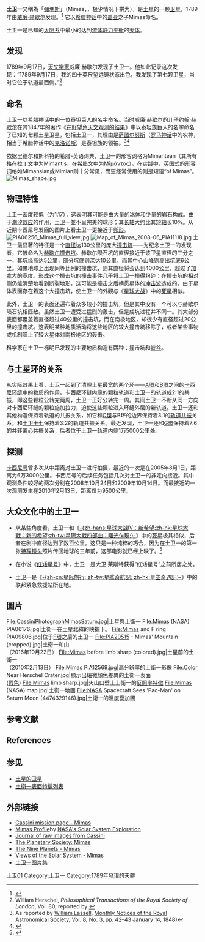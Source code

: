 {{Infobox planet
| name                  = 彌瑪斯
| mpc_name              = 土卫一
| pronounced            = {{IPAc-en|ˈ|m|aɪ|m|ə|s}}或是  Greco-Latin ''Mimas'' (approximated {{IPAc-en|ˈ|m|iː|m|ə|s}})
| adjectives            = Mimantean,<ref>{{Cite web |url=http://saturn.jpl.nasa.gov/science/moons/mimas |title=JPL (2009) ''Cassini Equinox Mission: Mimas'' |access-date=2009-04-06 |archive-url=https://web.archive.org/web/20090406090108/http://saturn.jpl.nasa.gov/science/moons/mimas |archive-date=2009-04-06 |url-status=dead }}</ref> Mimantian<ref>Harrison (1908) ''Prolegomena to the study of Greek religion'', ed. 2, p. 514</ref> (both {{IPAc-en|m|ᵻ|ˈ|m|æ|n|t|i|ə|n}})
| named_after           = [[彌瑪斯|Μίμας]] ''Mimās''
| image                 = Mimas Cassini.jpg
| caption               = 由卡西尼號所攝影的土衛一及其赫歇爾隕石坑
| orbit_ref             =  <ref name="Harvey2007" />
| discoverer            = [[威廉·赫歇尔|威廉·赫歇尔]]
| discovered            = 1789年9月17日<ref name="CosmoVisions" />
| periapsis             = {{val|181902|u=km}}
| apoapsis              = {{val|189176|u=km}}
| semimajor             = {{val|185539|u=km}}
| eccentricity          = {{val|0.0196}}
| period                = {{val|0.942421959|u=d}}
| avg_speed             = 14.28 km/s (calculated)
| inclination           = {{val|1.574|u=°}} (相對於土星赤道)
| satellite_of          = [[土星|土星]]
| dimensions            = 415.6 × 393.4 × 381.2 km<br/>(0.0311 Earths)<ref name="Roatsch2009" />
| mean_radius           = {{val|198.2|0.4|u=km}} <ref name="Roatsch2009" />
| surface_area          = {{val|490000}}–{{val|500000|u=km<sup>2</sup>}}<!--494,347 ± ≈1%-->
| volume                = {{val|32600000|200000|u=km³}}
| mass                  = {{val|3.7493|0.0031|e=19|u=kg}} <ref name="Jacobson2006" /><ref name="Jacobson05" /><br/>(6.3{{e|-6}} Earths)
| density               = {{val|1.1479|0.007|u=g/cm<sup>3</sup>}} <ref name="Roatsch2009"/>
| surface_grav          = {{Gr|0.03749|198.2|3}} [[加速度|m/s<sup>2</sup>]] (0.00648 [[標準重力|g]])
| escape_velocity       = {{V2|0.03749|198.2|3}} km/s
| rotation              = [[潮汐鎖定|潮汐鎖定]]
| axial_tilt            = zero
| albedo                = {{val|0.962|0.004}} ([[幾何反照率|幾何反照率]])<ref name="Verbiscer2007" />
| magnitude             = 12.9 <ref name="Observatorio ARVAL" />
| single_temperature    = ≈ 64 K
}}
'''土卫一'''又稱為「[[彌瑪斯|彌瑪斯]]」（Mimas，{{lang-el|Μίμᾱς}}，极少情况下拼为{{lang|el|Μίμανς}}），是[[土星|土星]]的一颗[[卫星|卫星]]，1789年由[[威廉·赫歇尔|威廉·赫歇尔]]发现。<ref name=Herschel_1790>{{Cite journal| last=Herschel| first=W.| title=Account of the Discovery of a Sixth and Seventh Satellite of the Planet Saturn; With Remarks on the Construction of Its Ring, Its Atmosphere, Its Rotation on an Axis, and Its Spheroidical Figure| journal=Philosophical Transactions of the Royal Society of London<!--- not in NASA ADS --->| year=1790| volume=80| pages=1–20| doi=10.1098/rstl.1790.0001}}</ref> 它以[[希腊神话|希腊神话]]中的[[盖亚|盖亚]]之子Mimas命名。

土卫一是已知的[[太阳系|太阳系]]中最小的达到[[流体静力平衡|流体静力平衡]]的[[天体|天体]]。

== 发现 ==
1789年9月17日，[[天文学家|天文学家]]威廉·赫歇尔发现了土卫一。他如此记录这次发现：“1789年9月17日，我的四十英尺望远镜状态出色，我发现了第七颗卫星，当时它位于轨道最西侧。”<ref>William Herschel, ''Philosophical Transactions of the Royal Society of London'', Vol. 80, reported by {{Cite journal| last=Arago| first=M.| title=Herschel| journal=Annual Report of the Board of Regents of the Smithsonian Institution| year=1871| pages=198–223| url=http://laplaza.org/~tom/People/Herschel.htm| accessdate=2006-11-26| deadurl=yes| archiveurl=https://web.archive.org/web/20160113070818/http://laplaza.org/~tom/People/Herschel.htm| archivedate=2016-01-13}}</ref>

== 命名 ==
土卫一以希腊神话中的一位[[泰坦|泰坦]]巨人的名字命名。当时威廉·赫歇尔的儿子[[约翰·赫歇尔|约翰·赫歇尔]]在其1847年的著作《[[在好望角天文观测的结果|在好望角天文观测的结果]]》中以泰坦族巨人的名字命名了已知的七颗土星卫星，包括土卫一，其理由是[[萨图尔努斯|萨图尔努斯]]（[[罗马神话|罗马神话]]中的农神，相当于希腊神话中的[[克洛诺斯|克洛诺斯]]）是泰坦族的领袖。<ref>As reported by [[William_Lassell|William Lassell]], [http://adsabs.harvard.edu//full/seri/MNRAS/0008//0000042.000.html Monthly Notices of the Royal Astronomical Society, Vol. 8, No. 3, pp. 42–43] {{Wayback|url=http://adsabs.harvard.edu//full/seri/MNRAS/0008//0000042.000.html |date=20190507213104 }} January 14, 1848)</ref><ref>{{Cite journal| last=Lassell| first=William| title=Satellites of Saturn: Observations of Mimas, the closest and most interior Satellite of Saturn| url=http://articles.adsabs.harvard.edu/full/seri/MNRAS/0008//0000042.000.html| journal=Monthly Notices of the Royal Astronomical Society| year=1848| volume=8| pages=42| accessdate=2006-11-26| archive-date=2020-10-04| archive-url=https://web.archive.org/web/20201004080336/http://articles.adsabs.harvard.edu/full/seri/MNRAS/0008//0000042.000.html| dead-url=no}}</ref>

依据里德尔和斯科特的希腊-英语词典，土卫一的形容词格为Mimantean（其所有格在[[拉丁文|拉丁文]]中为Mimantis，在希腊文中为Μῑμάντος）。在实践中，英国式的形容词格如Mimansian或Mimian则十分常见，而更经常使用的则是短语“of Mimas”。
[[File:Mimas_shape.jpg|thumb]]
== 物理特性 ==
土卫一[[密度|密度]]较低（为1.17），这表明其可能是由大量的[[冰体|冰体]]和少量的[[岩石|岩石]]构成。由于[[潮汐效应|潮汐效应]]的作用，土卫一並不呈完美的球形；其[[长轴|长轴]]大约比其[[短轴|短轴]]长10%。从近期卡西尼号发回的图片上看土卫一更接近于[[卵形|卵形]]。
[[File:PIA06256_Mimas_full_view.jpg|left]]
[[File:Map_of_Mimas_2008-06_PIA11118.jpg|thumb]]
土卫一最显著的特征是一个[[直径|直径]]达130公里的庞大[[撞击坑|撞击坑]]——为纪念土卫一的发现者，它被命名为[[赫歇尔撞击坑_(土卫一)|赫歇尔撞击坑]]。赫歇尔陨石坑的直径接近于该卫星直径的三分之一，其[[坑缘|坑缘]]高达5公里，部分坑底则深达10公里，而其中心山峰则高出坑底6公里。如果地球上出现同等比例的撞击坑，则其直径将会达到4000公里，超过了[[加拿大|加拿大]]的宽度。形成这个撞击坑的撞击事件几乎将土卫一撞得粉碎：在撞击坑的相对侧仍能清楚地看到断裂地形，这可能是撞击之后横贯星体的[[冲击波|冲击波]]造成的。由于星体表面存在着这个大撞击坑，使土卫一的外觀与《[[星球大战|星球大战]]》中的[[死星|死星]]相似。

此外，土卫一的表面还遍布着众多较小的撞击坑，但是其中没有一个可以与赫歇尔陨石坑相匹敌。虽然土卫一遭受过猛烈的轰击，但是成坑过程并不同一。其大部分表面都覆盖着直径超过40公里的撞击坑，而在南极地区，却很少有直径超过20公里的撞击坑。这表明某种地质活动将这些地区的较大撞击坑移除了，或者某些事物或机制阻止了较大星体对南极地区的轰击。

科学家在土卫一标明已发现的主要地质构造有两种：撞击坑和[[峡谷|峡谷]]。

== 与土星环的关系 ==
从实际效果上看，土卫一起到了清理土星最宽的两个环——[[土星環#A環|A環]]和[[土星環#B環|B環]]之间的[[土星環#卡西尼縫|卡西尼环缝]]中的物质的作用。卡西尼环缝内缘的颗粒轨道和土卫一的轨道成2:1的共振，即这些颗粒公转完两周，土卫一正好公转完一周。其间土卫一不断从同一方向对卡西尼环缝的颗粒施加拉力，迫使这些颗粒进入环缝外层的新轨道。土卫一还和其他构造保持着轨道的共振关系，如它和[[土星環#C環|C環]]与B环的边界保持着3:1的[[轨道共振|轨道共振]]关系，和[[土卫十七|土卫十七]]保持着3:2的轨道共振关系。最近发现，土卫一还和[[土星環#G環|G環]]保持着7:6的共转离心共振关系，后者位于土卫一轨道内侧1万5000公里处。

== 探测 ==
[[卡西尼号|卡西尼号]]曾多次从中距离对土卫一进行拍摄，最近的一次是在2005年8月1日，距离为6万3000公里。卡西尼号的后续任务包括几次对土卫一的非定向接近。其中观测条件较好的两次分别在2008年10月24日和2009年10月14日。而最接近的一次观测发生在2010年2月13日，距离仅为9500公里。

== 大众文化中的土卫一 ==
* 从某些角度看，土卫一和《[[星球大战IV：新希望|-{zh-hans:星球大战IV：新希望;zh-hk:星球大戰：新的希望;zh-tw:星際大戰四部曲：曙光乍現;}-]]》中的[[死星|死星]]极其相似，后者在剧中直径达到了数百公里。这只是一种纯粹的巧合，因为在土卫一的第一张[[特写镜头|特写镜头]]照片传回地球的三年前，这部电影就已经上映了。<ref>{{cite web|url=http://www.newscientist.com/article.ns?id=dn6999|title=Saturn's moon is Death Star's twin|date=2005-02-11|accessdate=2008-08-21|publisher=[[New_Scientist|New Scientist]]|first=Kelly|last=Young|quote=Saturn's diminutive moon, Mimas, poses as the Death Star - the planet-destroying space station from the movie Star Wars - in an image recently captured by NASA's Cassini spacecraft.|archive-date=2008-10-06|archive-url=https://web.archive.org/web/20081006073206/http://www.newscientist.com/article.ns?id=dn6999|dead-url=no}}</ref> 

* 在小说《[[红矮星号|红矮星号]]》中，土卫一是大卫·莱斯特获得“红矮星号”之前所居之处。

* 土卫一是《[[星际旅行|-{zh-cn:星际旅行; zh-tw:星艦奇航記; zh-hk:星空奇遇記}-]]》中的联邦紧急救援站所在地。

== 圖片 ==
<gallery class="center">
File:CassiniPhotographMimasSaturn.jpg|土星與土衛一
File:Mimas (NASA) PIA06176.jpg|土衛一在土星北緯的映襯下。
File:Mimas and F ring PIA09806.jpg|位于[[土星環#F環|F環]]之后的土卫一
File:PIA20515 - Mimas' Mountain (cropped).jpg|土衛一和山<br />（2016年10月22日）
File:Mimas before limb sharp (colored).jpg|土星前的土衛一<br />（2010年2月13日）
File:Mimas PIA12569.jpg|高分辨率的土衛一影像
File:Color Near Herschel Crater.jpg|顯示出細微顏色差異的土衛一表面<br />([[假色|假色]])
File:Mimas limb sharp.jpg|火山口壁上土衛一的[[反照率特徵|反照率特徵]]
File:Mimas (NASA) map.jpg|土衛一地圖
File:NASA Spacecraft Sees 'Pac-Man' on Saturn Moon (4474329146).jpg|土衛一的溫度疊加圖
</gallery>
== 参考文献 ==
== References ==
{{Reflist
| colwidth = 30em
| refs =

<ref name="CosmoVisions">
{{cite web
| title = Imago Mundi: La Découverte des satellites de Saturne
| language = fr
| url = http://www.cosmovisions.com/SaturneChrono02.htm
}}
</ref>


<ref name="Harvey2007">
{{cite web
| last = Harvey
| first = Samantha
| date = April 11, 2007
| title = NASA: Solar System Exploration: Planets: Saturn: Moons: Mimas: Facts & Figures
| publisher = NASA
| url = http://solarsystem.nasa.gov/planets/profile.cfm?Object=Mimas&Display=Facts
| access-date = 2007-10-10
}}
</ref>

<ref name="CosmoVisions">
{{cite web
| title = Imago Mundi: La Découverte des satellites de Saturne
| language = fr
| url = http://www.cosmovisions.com/SaturneChrono02.htm
}}
</ref>

<ref name="Observatorio ARVAL">{{cite web
| author = Observatorio ARVAL
| title = Classic Satellites of the Solar System
| publisher = Observatorio ARVAL
| date = April 15, 2007
| url = http://www.oarval.org/ClasSaten.htm
| access-date = 2011-12-17
| ref = {{sfnRef|Observatorio ARVAL}}
| archive-url = https://www.webcitation.org/61Cvx6xRx?url=http://www.oarval.org/ClasSaten.htm
| archive-date = August 25, 2011
| url-status = dead
}}</ref>

<ref name="Roatsch2009">
{{cite book| doi = 10.1007/978-1-4020-9217-6_24| last1 = Roatsch| first1 = T.| last2 = Jaumann| first2 = R.| last3 = Stephan| first3 = K.| last4 = Thomas| first4 = P. C.| year = 2009| chapter = Cartographic Mapping of the Icy Satellites Using ISS and VIMS Data| title = Saturn from Cassini-Huygens| pages = 763–781| isbn = 978-1-4020-9216-9| ref = {{sfnRef|Roatsch Jaumann et al.|2009}}}}
</ref>

<ref name="Jacobson2006">
{{cite journal| doi=10.1086/508812| last1=Jacobson | first1=R. A.| last2=Antreasian | first2=P. G.| last3=Bordi | first3=J. J.| last4=Criddle | first4=K. E.| last5=Ionasescu | first5=R.| last6=Jones | first6=J. B.| last7=Mackenzie | first7=R. A.| last8=Meek | first8=M. C.| last9=Parcher | first9=D.| first10=F. J. | last10=Pelletier| first11=W. M. | last11=Owen Jr.| first12=D. C. | last12=Roth| first13=I. M. | last13=Roundhill| first14=J. R. | last14=Stauch| date=December 2006| title=The Gravity Field of the Saturnian System from Satellite Observations and Spacecraft Tracking Data| journal=The Astronomical Journal| volume=132 | issue=6 | pages=2520–2526| bibcode=2006AJ....132.2520J| ref={{sfnRef|Jacobson Antreasian et al.|2006}}| doi-access=free}}
</ref>

<ref name="Jacobson05">{{cite journal | author = Jacobson, R. A. | title = The GM values of Mimas and Tethys and the libration of Methone | journal= Astronomical Journal | year = 2005 | volume = 132 | issue = 2 | pages = 711–713 | doi = 10.1086/505209 | bibcode = 2006AJ....132..711J | display-authors = 2 | last2 = Spitale | first2 = J. | last3 = Porco | first3 = C. C. | last4 = Owen | first4 = Jr.|url=http://www.ciclops.org/media/sp/2007/2679_7441_0.pdf }}</ref>

<ref name="Verbiscer2007">
{{cite journal| doi = 10.1126/science.1134681| last1 = Verbiscer| first1 = A.| last2 = French| first2 = R.| last3 = Showalter| first3 = M.| last4 = Helfenstein| first4 = P.| title = Enceladus: Cosmic Graffiti Artist Caught in the Act| journal = Science| volume = 315| issue = 5813| page = 815| date = 9 February 2007| pmid = 17289992| bibcode = 2007Sci...315..815V| s2cid = 21932253| ref = {{sfnRef|Verbiscer French et al.|2007}}| url = http://www.sciencemag.org/content/315/5813/815.abstract| access-date = 20 December 2011}} (supporting online material, table S1)
</ref>
}}
== 参见 ==
* [[土星的卫星|土星的卫星]]
* [[土衛一表面特徵列表|土衛一表面特徵列表]]

== 外部链接 ==
{{Commonscat|Mimas|土卫一}}
* [https://web.archive.org/web/20081212141820/http://saturn.jpl.nasa.gov/science/moons/moonDetails.cfm?pageID=9 Cassini mission page - Mimas]
* [https://web.archive.org/web/20070801204734/http://solarsystem.nasa.gov/planets/profile.cfm?Object=Sat_Mimas Mimas Profile]by [http://solarsystem.nasa.gov NASA's Solar System Exploration]{{Wayback|url=http://solarsystem.nasa.gov/planets/profile.cfm?Object=Sat_Mimas |date=20070801204734 }}
* [http://ciclops.org/view_event.php?id=24 Journal of raw images from Cassini] {{Wayback|url=http://ciclops.org/view_event.php?id=24 |date=20201004080347 }}
* [https://web.archive.org/web/20060927042133/http://www.planetary.org/explore/topics/our_solar_system/saturn/mimas.html The Planetary Society: Mimas]
* [http://www.nineplanets.org/mimas.html The Nine Planets - Mimas] {{Wayback|url=http://www.nineplanets.org/mimas.html |date=20190624201833 }}
* [http://www.solarviews.com/eng/mimas.htm Views of the Solar System - Mimas] {{Wayback|url=http://www.solarviews.com/eng/mimas.htm |date=20201111213609 }}
* [http://photojournal.jpl.nasa.gov/target/Mimas 土卫一图片集] {{Wayback|url=http://photojournal.jpl.nasa.gov/target/Mimas |date=20200923194746 }}

{{土卫一}}
{{土星的卫星}}
{{太陽系的衛星}}

[[Category:土星的卫星|土卫01]]
[[Category:土卫一|Category:土卫一]]
[[Category:1789年發現的天體|Category:1789年發現的天體]]